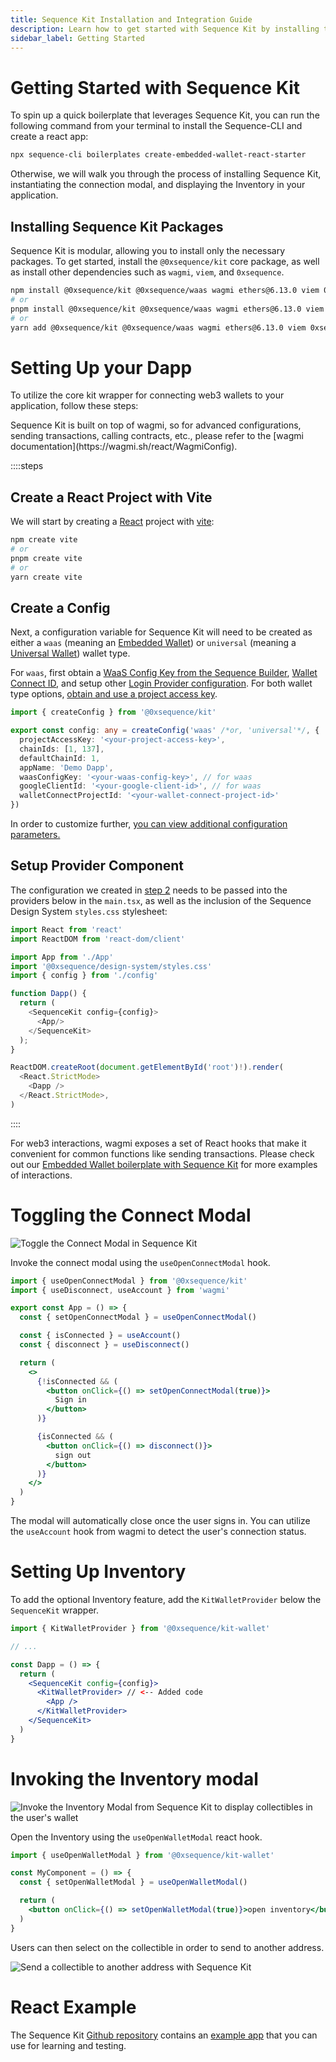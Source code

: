 ```yaml
---
title: Sequence Kit Installation and Integration Guide
description: Learn how to get started with Sequence Kit by installing the necessary packages and using the wagmi connectors to utilize an Embedded Wallet or Native EOA Wallet for authentication.
sidebar_label: Getting Started
---
```




# Getting Started with Sequence Kit
To spin up a quick boilerplate that leverages Sequence Kit, you can run the following command from your terminal to install the Sequence-CLI and create a react app:

```bash
npx sequence-cli boilerplates create-embedded-wallet-react-starter
```

Otherwise, we will walk you through the process of installing Sequence Kit, instantiating the connection modal, and displaying the Inventory in your application.
## Installing Sequence Kit Packages

Sequence Kit is modular, allowing you to install only the necessary packages. To get started, install the `@0xsequence/kit` core package, as well as install other dependencies such as `wagmi`, `viem`, and `0xsequence`.

```bash
npm install @0xsequence/kit @0xsequence/waas wagmi ethers@6.13.0 viem 0xsequence @0xsequence/design-system framer-motion @tanstack/react-query
# or
pnpm install @0xsequence/kit @0xsequence/waas wagmi ethers@6.13.0 viem 0xsequence @0xsequence/design-system framer-motion @tanstack/react-query
# or
yarn add @0xsequence/kit @0xsequence/waas wagmi ethers@6.13.0 viem 0xsequence @0xsequence/design-system framer-motion @tanstack/react-query
```

# Setting Up your Dapp

To utilize the core kit wrapper for connecting web3 wallets to your application, follow these steps:

<Callout type='info'>
  Sequence Kit is built on top of wagmi, so for advanced configurations, sending transactions, calling contracts, etc., please refer to the [wagmi documentation](https://wagmi.sh/react/WagmiConfig).
</Callout>

::::steps

## Create a React Project with Vite

We will start by creating a [React](https://react.dev/) project with [vite](https://vitejs.dev/):

```sh
npm create vite
# or
pnpm create vite
# or
yarn create vite
```

## Create a Config

Next, a configuration variable for Sequence Kit will need to be created as either a `waas` (meaning an [Embedded Wallet](/solutions/wallets/embedded-wallet/overview)) or `universal` (meaning a [Universal Wallet](/solutions/wallets/embedded-wallet/overview)) wallet type.

For `waas`, first obtain a [WaaS Config Key from the Sequence Builder](/solutions/builder/embedded-wallet/), [Wallet Connect ID](https://cloud.reown.com/sign-in), and setup other [Login Provider configuration](/solutions/builder/embedded-wallet/#login-providers). For both wallet type options, [obtain and use a project access key](/solutions/builder/getting-started).

```typescript [config.ts]
import { createConfig } from '@0xsequence/kit'

export const config: any = createConfig('waas' /*or, 'universal'*/, {
  projectAccessKey: '<your-project-access-key>',
  chainIds: [1, 137],
  defaultChainId: 1,
  appName: 'Demo Dapp',
  waasConfigKey: '<your-waas-config-key>', // for waas
  googleClientId: '<your-google-client-id>', // for waas
  walletConnectProjectId: '<your-wallet-connect-project-id>'
})
```

In order to customize further, [you can view additional configuration parameters.](https://github.com/0xsequence/kit?tab=readme-ov-file#setting-up-the-library)

## Setup Provider Component

The configuration we created in [step 2](/solutions/wallets/sequence-kit/getting-started#create-a-config) needs to be passed into the providers below in the `main.tsx`, as well as the inclusion of the Sequence Design System `styles.css` stylesheet:

```typescript [main.tsx]
import React from 'react'
import ReactDOM from 'react-dom/client'

import App from './App'
import '@0xsequence/design-system/styles.css'
import { config } from './config'

function Dapp() {
  return (
    <SequenceKit config={config}>
      <App/>
    </SequenceKit>
  );
}

ReactDOM.createRoot(document.getElementById('root')!).render(
  <React.StrictMode>
    <Dapp />
  </React.StrictMode>,
)
```
::::

For web3 interactions, wagmi exposes a set of React hooks that make it convenient for common functions like sending transactions. Please check out our [Embedded Wallet boilerplate with Sequence Kit](https://github.com/0xsequence/kit-embedded-wallet-react-boilerplate) for more examples of interactions.

# Toggling the Connect Modal

<div class="text--center">
  <img src="/img/kit/sign-in-modal.png" alt="Toggle the Connect Modal in Sequence Kit"/>
</div>

Invoke the connect modal using the `useOpenConnectModal` hook.

```jsx
import { useOpenConnectModal } from '@0xsequence/kit'
import { useDisconnect, useAccount } from 'wagmi'

export const App = () => {
  const { setOpenConnectModal } = useOpenConnectModal()

  const { isConnected } = useAccount()
  const { disconnect } = useDisconnect()

  return (
    <>
      {!isConnected && (
        <button onClick={() => setOpenConnectModal(true)}>
          Sign in
        </button>
      )}

      {isConnected && (
        <button onClick={() => disconnect()}>
          sign out
        </button>
      )}
    </>
  )
}
```

The modal will automatically close once the user signs in. You can utilize the `useAccount` hook from wagmi to detect the user's connection status.

# Setting Up Inventory
To add the optional Inventory feature, add the `KitWalletProvider` below the `SequenceKit` wrapper.

```jsx
import { KitWalletProvider } from '@0xsequence/kit-wallet'

// ...

const Dapp = () => {
  return (
    <SequenceKit config={config}>
      <KitWalletProvider> // <-- Added code
        <App />
      </KitWalletProvider>
    </SequenceKit>
  )
}
```

# Invoking the Inventory modal

<div class="text--center">
  <img src="/img/kit/inventory-modal.png" alt="Invoke the Inventory Modal from Sequence Kit to display collectibles in the user's wallet" />
</div>

Open the Inventory using the `useOpenWalletModal` react hook.

```jsx
import { useOpenWalletModal } from '@0xsequence/kit-wallet'

const MyComponent = () => {
  const { setOpenWalletModal } = useOpenWalletModal()

  return (
    <button onClick={() => setOpenWalletModal(true)}>open inventory</button>
  )
}
```

Users can then select on the collectible in order to send to another address.

<div class="text--center">
  <img src="/img/kit/sequence-kit-nft-send.png" alt="Send a collectible to another address with Sequence Kit" />
</div>

# React Example
The Sequence Kit [Github repository](https://github.com/0xsequence/kit) contains an [example app](https://github.com/0xsequence/kit/tree/master/examples/react) that you can use for learning and testing.
